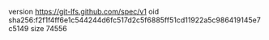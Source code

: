 version https://git-lfs.github.com/spec/v1
oid sha256:f2f1f4ff6e1c544244d6fc517d2c5f6885ff51cd11922a5c986419145e7c5149
size 74556
